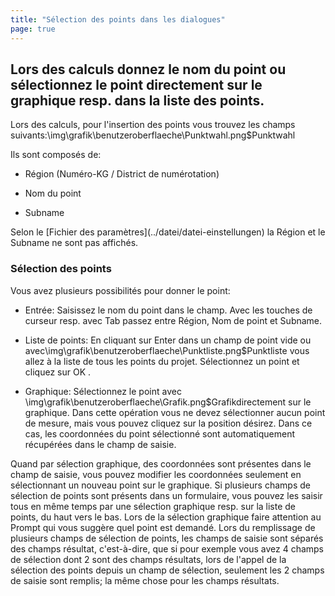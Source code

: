 ```yaml
---
title: "Sélection des points dans les dialogues"
page: true
---
```

## Lors des calculs donnez le nom du point ou s&#233;lectionnez le point directement sur le graphique resp. dans la liste des points.
Lors des calculs, pour l&#39;insertion des points vous trouvez les champs suivants:<Image>\img\grafik\benutzeroberflaeche\Punktwahl.png$Punktwahl</Image>

Ils sont compos&#233;s de:

-  R&#233;gion (Num&#233;ro-KG / District de num&#233;rotation)

-  Nom du point

-  Subname



<Success>
Selon le [Fichier des param&#232;tres](../datei/datei-einstellungen)
 la R&#233;gion et le Subname ne sont pas affich&#233;s.
</Success>


### S&#233;lection des points
Vous avez plusieurs possibilit&#233;s pour donner le point:

- <Bold> Entr&#233;e: </Bold>  Saisissez le nom du point dans le champ. Avec les touches de curseur resp. avec <Border>Tab</Border>  passez entre R&#233;gion, Nom de point et Subname.

- <Bold> Liste de points: </Bold>  En cliquant sur <Border>Enter</Border>  dans un champ de point vide ou avec<Image>\img\grafik\benutzeroberflaeche\Punktliste.png$Punktliste</Image> vous allez &#224; la liste de tous les points du projet. S&#233;lectionnez un point et cliquez sur <Border>OK</Border> .

- <Bold> Graphique: </Bold>  S&#233;lectionnez le point avec<Image>\img\grafik\benutzeroberflaeche\Grafik.png$Grafik</Image>directement sur le graphique. Dans cette op&#233;ration vous ne devez s&#233;lectionner aucun point de mesure, mais vous pouvez cliquez sur la position d&#233;sirez. Dans ce cas, les coordonn&#233;es du point s&#233;lectionn&#233; sont automatiquement r&#233;cup&#233;r&#233;es dans le champ de saisie.



<Success>
Quand par s&#233;lection graphique, des coordonn&#233;es sont pr&#233;sentes dans le champ de saisie, vous pouvez modifier les coordonn&#233;es seulement en s&#233;lectionnant un nouveau point sur le graphique.
</Success>

<Success>
Si plusieurs champs de s&#233;lection de points sont pr&#233;sents dans un formulaire, vous pouvez les saisir tous en m&#234;me temps par une s&#233;lection graphique resp. sur la liste de points, du haut vers le bas. Lors de la s&#233;lection graphique faire attention au Prompt qui vous sugg&#232;re quel point est demand&#233;.
</Success>

<Success>
Lors du remplissage de plusieurs champs de s&#233;lection de points, les champs de saisie sont s&#233;par&#233;s des champs r&#233;sultat, c&#39;est-&#224;-dire, que si pour exemple vous avez 4 champs de s&#233;lection dont 2 sont des champs r&#233;sultats, lors de l&#39;appel de la s&#233;lection des points depuis un champ de s&#233;lection, seulement les 2 champs de saisie sont remplis; la m&#234;me chose pour les champs r&#233;sultats.
</Success>


